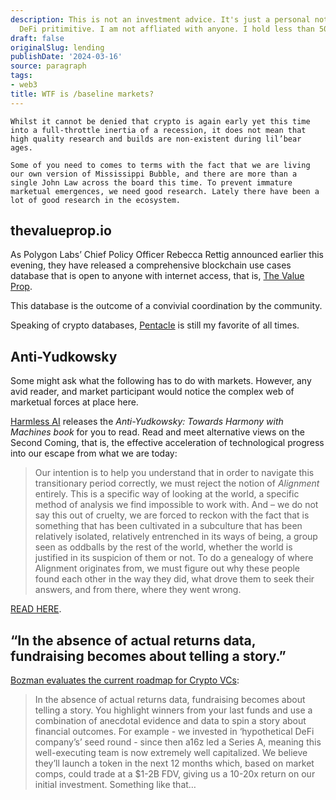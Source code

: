 ```yaml
---
description: This is not an investment advice. It's just a personal note on an emergent
  DeFi pritimitive. I am not affliated with anyone. I hold less than 50 USD ......
draft: false
originalSlug: lending
publishDate: '2024-03-16'
source: paragraph
tags:
- web3
title: WTF is /baseline markets?
---
```


`Whilst it cannot be denied that crypto is again early yet this time into a full-throttle inertia of a recession, it does not mean that high quality research and builds are non-existent during lil’bear ages.`

`Some of you need to comes to terms with the fact that we are living our own version of Mississippi Bubble, and there are more than a single John Law across the board this time. To prevent immature marketual emergences, we need good research. Lately there have been a lot of good research in the ecosystem.`

## thevalueprop.io

As Polygon Labs’ Chief Policy Officer Rebecca Rettig announced earlier this evening, they have released a comprehensive blockchain use cases database that is open to anyone with internet access, that is, [The Value Prop](https://thevalueprop.io/).

This database is the outcome of a convivial coordination by the community.

Speaking of crypto databases, [Pentacle](https://pentacle.xyz/) is still my favorite of all times.

## Anti-Yudkowsky

Some might ask what the following has to do with markets. However, any avid reader, and market participant would notice the complex web of marketual forces at place here.

[Harmless AI](https://twitter.com/harmlessai) releases the *Anti-Yudkowsky: Towards Harmony with Machines book* for you to read. Read and meet alternative views on the Second Coming, that is, the effective acceleration of technological progress into our escape from what we are today:

> Our intention is to help you understand that in order to navigate this transitionary period correctly, we must reject the notion of *Alignment* entirely. This is a specific way of looking at the world, a specific method of analysis we find impossible to work with. And – we do not say this out of cruelty, we are forced to reckon with the fact that is something that has been cultivated in a subculture that has been relatively isolated, relatively entrenched in its ways of being, a group seen as oddballs by the rest of the world, whether the world is justified in its suspicion of them or not. To do a genealogy of where Alignment originates from, we must figure out why these people found each other in the way they did, what drove them to seek their answers, and from there, where they went wrong.

[READ HERE](http://antiyudkowsky.com/).

## “In the absence of actual returns data, fundraising becomes about telling a story.”

[Bozman evaluates the current roadmap for Crypto VCs](https://benlakoff.substack.com/p/dealflow-may-23):

> In the absence of actual returns data, fundraising becomes about telling a story. You highlight winners from your last funds and use a combination of anecdotal evidence and data to spin a story about financial outcomes. For example - we invested in ‘hypothetical DeFi company’s’ seed round - since then a16z led a Series A, meaning this well-executing team is now extremely well capitalized. We believe they’ll launch a token in the next 12 months which, based on market comps, could trade at a $1-2B FDV, giving us a 10-20x return on our initial investment. Something like that…